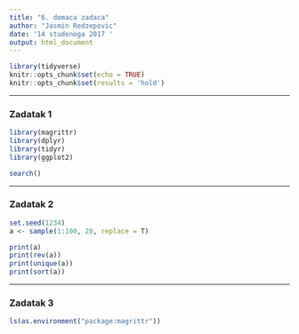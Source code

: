```yaml
---
title: "6. domaca zadaca"
author: "Jasmin Redzepovic"
date: '14 studenoga 2017 '
output: html_document
---
```


```r
library(tidyverse)
knitr::opts_chunk$set(echo = TRUE)
knitr::opts_chunk$set(results = 'hold')
```

***

### Zadatak 1

```r
library(magrittr)
library(dplyr)
library(tidyr)
library(ggplot2)

search()
```

***

### Zadatak 2

```r
set.seed(1234)
a <- sample(1:100, 20, replace = T)

print(a)
print(rev(a))
print(unique(a))
print(sort(a))
```

***

### Zadatak 3

```r
ls(as.environment("package:magrittr"))
```

